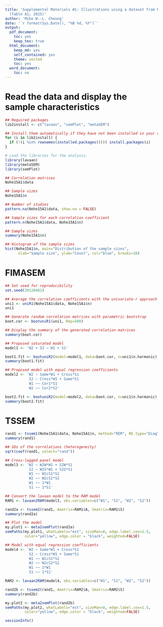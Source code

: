 ```yaml
---
title: 'Supplemental Materials #1: Illustrations using a dataset from Nohe et al.
  (Table A1; 2015)'
author: 'Mike W.-L. Cheung'
date: '`r format(Sys.Date(), "%B %d, %Y")`'
output:
  pdf_document:
    toc: yes
    keep_tex: true
  html_document:
    keep_md: yes
    self_contained: yes
    theme: united
    toc: yes 
  word_document:
    toc: no
---
```


# Read the data and display the sample characteristics
```r
## Required packages
lib2install <- c("lavaan", "semPlot", "metaSEM")

## Install them automatically if they have not been installed in your computer yet.
for (i in lib2install) {
  if (!(i %in% rownames(installed.packages()))) install.packages(i)
}

# Load the libraries for the analysis.
library(lavaan)
library(metaSEM)
library(semPlot)

## Correlation matrices
Nohe15A1$data

## Sample sizes
Nohe15A1$n

## Number of studies
pattern.na(Nohe15A1$data, show.na = FALSE)

## Sample sizes for each correlation coefficient
pattern.n(Nohe15A1$data, Nohe15A1$n)

## Sample sizes
summary(Nohe15A1$n)

## Histogram of the sample sizes
hist(Nohe15A1$n, main="Distribution of the sample sizes",
      xlab="Sample size", ylab="Count", col="blue", breaks=10)
```

# FIMASEM
```r
## Set seed for reproducibility
set.seed(39128482)

## Average the correlation coefficients with the univariate-r approach
uni1 <- uniR1(Nohe15A1$data, Nohe15A1$n)
uni1

## Generate random correlation matrices with parametric bootstrap
boot.cor <- bootuniR1(uni1, Rep=500)

## Display the summary of the generated correlation matrices
summary(boot.cor)

## Proposed saturated model
model1 <- 'W2 + S2 ~ W1 + S1'

boot1.fit <- bootuniR2(model=model1, data=boot.cor, n=uni1$n.harmonic)
summary(boot1.fit)

## Proposed model with equal regression coefficients
model2 <- 'W2 ~ Same*W1 + Cross*S1
           S2 ~ Cross*W1 + Same*S1
           W1 ~~ Cor1*S1
           W2 ~~ Cor2*S2'

boot2.fit <- bootuniR2(model=model2, data=boot.cor, n=uni1$n.harmonic)
summary(boot2.fit)
```

# TSSEM
```r
rand1 <- tssem1(Nohe15A1$data, Nohe15A1$n, method="REM", RE.type="Diag")
summary(rand1)

## SDs of the correlations (heterogeneity)
sqrt(coef(rand1, select="rand"))

## Cross-lagged panel model
model3 <- 'W2 ~ W2W*W1 + S2W*S1
           S2 ~ W2S*W1 + S2S*S1
           W1 ~~ W1cS1*S1
           W2 ~~ W2cS2*S2
           W1 ~~ 1*W1
           S1 ~~ 1*S1'

## Convert the lavaan model to the RAM model
RAM1 <- lavaan2RAM(model3, obs.variables=c("W1", "S1", "W2", "S2"))

rand2a <- tssem2(rand1, Amatrix=RAM1$A, Smatrix=RAM1$S)
summary(rand2a)

## Plot the model
my.plot1 <- meta2semPlot(rand2a)
semPaths(my.plot1, whatLabels="est", sizeMan=8, edge.label.cex=1.5, 
         color="yellow", edge.color = "black", weighted=FALSE)

## Model with equal regression coefficients
model4 <- 'W2 ~ Same*W1 + Cross*S1
           S2 ~ Cross*W1 + Same*S1
           W1 ~~ W1cS1*S1
           W2 ~~ W2cS2*S2
           W1 ~~ 1*W1
           S1 ~~ 1*S1'

RAM2 <- lavaan2RAM(model4, obs.variables=c("W1", "S1", "W2", "S2"))

rand2b <- tssem2(rand1, Amatrix=RAM2$A, Smatrix=RAM2$S)
summary(rand2b)

my.plot2 <- meta2semPlot(rand2b)
semPaths(my.plot2, whatLabels="est", sizeMan=8, edge.label.cex=1.5, 
         color="yellow", edge.color = "black", weighted=FALSE)

sessionInfo()
```





